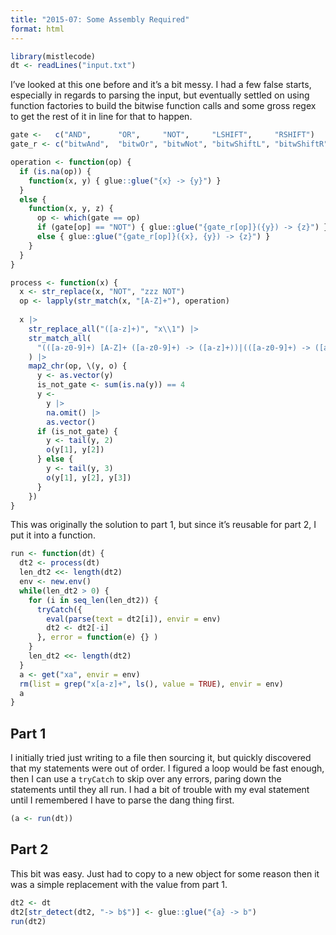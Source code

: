 ```yaml
---
title: "2015-07: Some Assembly Required"
format: html
---
```


```r
library(mistlecode)
dt <- readLines("input.txt")
```

I've looked at this one before and it's a bit messy. I had a few false starts, especially in regards to parsing the input, but eventually settled on using function factories to build the bitwise function calls and some gross regex to get the rest of it in line for that to happen.

```r
gate <-   c("AND",      "OR",     "NOT",     "LSHIFT",     "RSHIFT")
gate_r <- c("bitwAnd",  "bitwOr", "bitwNot", "bitwShiftL", "bitwShiftR")

operation <- function(op) {
  if (is.na(op)) {
    function(x, y) { glue::glue("{x} -> {y}") }
  }
  else {
    function(x, y, z) {
      op <- which(gate == op)
      if (gate[op] == "NOT") { glue::glue("{gate_r[op]}({y}) -> {z}") } 
      else { glue::glue("{gate_r[op]}({x}, {y}) -> {z}") }
    }
  }
}

process <- function(x) {
  x <- str_replace(x, "NOT", "zzz NOT")
  op <- lapply(str_match(x, "[A-Z]+"), operation)
  
  x |>
    str_replace_all("([a-z]+)", "x\\1") |>
    str_match_all(
      "(([a-z0-9]+) [A-Z]+ ([a-z0-9]+) -> ([a-z]+))|(([a-z0-9]+) -> ([a-z]+))"
    ) |>
    map2_chr(op, \(y, o) {
      y <- as.vector(y)
      is_not_gate <- sum(is.na(y)) == 4
      y <- 
        y |>
        na.omit() |>
        as.vector()
      if (is_not_gate) {
        y <- tail(y, 2) 
        o(y[1], y[2])
      } else {
        y <- tail(y, 3)
        o(y[1], y[2], y[3])
      }
    })
}
```

This was originally the solution to part 1, but since it's reusable for part 2, I put it into a function.

```r
run <- function(dt) {
  dt2 <- process(dt)
  len_dt2 <<- length(dt2)
  env <- new.env()
  while(len_dt2 > 0) {
    for (i in seq_len(len_dt2)) {
      tryCatch({
        eval(parse(text = dt2[i]), envir = env)
        dt2 <- dt2[-i]
      }, error = function(e) {} )
    }
    len_dt2 <<- length(dt2)
  }
  a <- get("xa", envir = env)
  rm(list = grep("x[a-z]+", ls(), value = TRUE), envir = env)
  a
}
```


## Part 1

I initially tried just writing to a file then sourcing it, but quickly discovered that my statements were out of order. I figured a loop would be fast enough, then I can use a `tryCatch` to skip over any errors, paring down the statements until they all run. I had a bit of trouble with my eval statement until I remembered I have to parse the dang thing first.

```r
(a <- run(dt))
```

## Part 2

This bit was easy. Just had to copy to a new object for some reason then it was a simple replacement with the value from part 1.

```r
dt2 <- dt
dt2[str_detect(dt2, "-> b$")] <- glue::glue("{a} -> b")
run(dt2)
```


